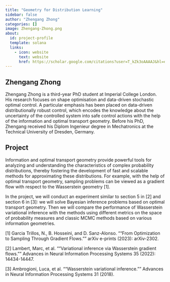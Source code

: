 ```yaml
---
title: "Geometry for Distribution Learning"
sidebar: false
author: "Zhengang Zhong"
categories: []
image: Zhengang-Zhong.png
about:
  id: project-profile
  template: solana
  links:
    - icon: website
      text: website
      href: https://scholar.google.com/citations?user=T_kZk3oAAAAJ&hl=en&authuser=1
---
```

## Zhengang Zhong
Zhengang Zhong is a third-year PhD student at Imperial College London. His research focuses on shape optimisation and data-driven stochastic optimal control. A particular emphasis has been placed on data-driven distributionally robust control, which encodes the knowledge about the uncertainty of the controlled system into safe control actions with the help of the information and optimal transport geometry. Before his PhD, Zhengang received his Diplom Ingenieur degree in Mechatronics at the Technical University of Dresden, Germany.


## Project
Information and optimal transport geometry provide powerful tools for analyzing and understanding the characteristics of complex probability distributions, thereby fostering the development of fast and scalable methods for approximating these distributions. For example, with the help of optimal transport geometry, sampling problems can be viewed as a gradient flow with respect to the Wasserstein geometry [1].

In the project, we will conduct an experiment similar to section 5 in [2] and section 6 in [3]: we will solve Bayesian inference problems based on optimal transport geometry. Then we will compare the performance of Wasserstein variational inference with the methods using different metrics on the space of probability measures and classic MCMC methods based on various information geometries.

[1] Garcia Trillos, N., B. Hosseini, and D. Sanz-Alonso. ""From Optimization to Sampling Through Gradient Flows."" arXiv e-prints (2023): arXiv-2302.

[2] Lambert, Marc, et al. ""Variational inference via Wasserstein gradient flows."" Advances in Neural Information Processing Systems 35 (2022): 14434-14447.

[3] Ambrogioni, Luca, et al. ""Wasserstein variational inference."" Advances in Neural Information Processing Systems 31 (2018).
